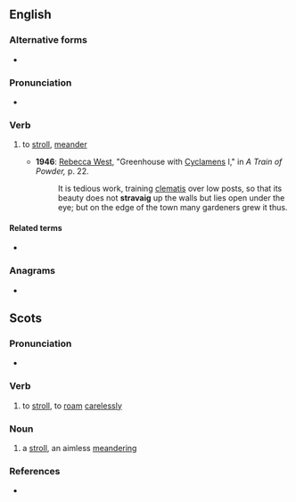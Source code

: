 ==English==

===Alternative forms===
* {{alter|en|stravaige}}

===Pronunciation===
* {{rhymes|en|æɡ}}

===Verb===
{{en-verb}}

# {{lb|en|Scotland}} to [[stroll]], [[meander]]
#* '''1946''': [[w:Rebecca West|Rebecca West]], "Greenhouse with [[cyclamen|Cyclamens]] I," in ''A Train of Powder,'' p. 22.
#*: It is tedious work, training [[clematis]] over low posts, so that its beauty does not '''stravaig''' up the walls but lies open under the eye; but on the edge of the town many gardeners grew it thus.

====Related terms====
* {{l|en|extravagant}}

===Anagrams===
* {{anagrams|en|a=aagirstv|gravitas|vagarist}}

==Scots==

===Pronunciation===
* {{IPA|sco|/strɑˈveɡ/}}

===Verb===
{{sco-verb}}

# to [[stroll]], to [[roam]] [[carelessly]]

===Noun===
{{sco-noun}}

# a [[stroll]], an aimless [[meandering]]

===References===
* {{R:DSL|pos=n, v}}